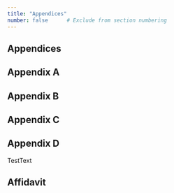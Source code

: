```yaml
---
title: "Appendices" 
number: false      # Exclude from section numbering
---
```


## Appendices

## Appendix A

## Appendix B

## Appendix C

## Appendix D

TestText

## Affidavit
